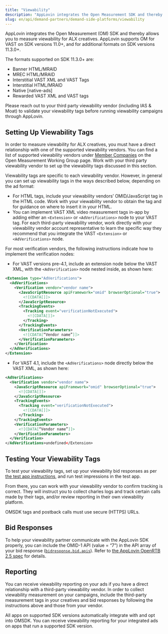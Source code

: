 ```yaml
---
title: "Viewability"
description: "AppLovin integrates the Open Measurement SDK and thereby allows you to measure viewability for ALX creatives."
slug: en/api/demand-partners/demand-side-platforms/viewability
---
```


AppLovin integrates the Open Measurement (<Abbr>OM</Abbr>) <Glossary>SDK</Glossary> and thereby allows you to measure <Glossary>viewability</Glossary> for <Glossary>ALX</Glossary> <Glossary>creatives</Glossary>.
AppLovin supports <Abbr>OM</Abbr> for <Abbr>VAST</Abbr> on <Abbr>SDK</Abbr> versions 11.0+, and for additional formats on <Abbr>SDK</Abbr> versions 11.3.0+.

The formats supported on <Abbr>SDK</Abbr> 11.3.0+ are:

- <Glossary>Banner</Glossary> <Abbr>HTML</Abbr>/<Abbr>MRAID</Abbr>
- <Glossary>MREC</Glossary> <Abbr>HTML</Abbr>/<Abbr>MRAID</Abbr>
- <Glossary>Interstitial</Glossary> <Abbr>VAST</Abbr> <Abbr>XML</Abbr> and <Abbr>VAST</Abbr> Tags
- Interstitial <Abbr>HTML</Abbr>/<Abbr>MRAID</Abbr>
- <Glossary>Native [native-ads]</Glossary>
- <Glossary>Rewarded</Glossary> <Abbr>VAST</Abbr> <Abbr>XML</Abbr> and <Abbr>VAST</Abbr> tags
  
<Callout type="note">
Please reach out to your third party viewability vendor (including <Abbr>IAS</Abbr> & Moat) to validate your viewability tags before running viewability campaigns through AppLovin.
</Callout>

## Setting Up Viewability Tags

In order to measure viewability for <Abbr>ALX</Abbr> creatives, you must have a direct relationship with one of the supported viewability vendors.
You can find a list of supported viewability vendors under [Member Companies](https://iabtechlab.com/working-groups/open-measurement-working-group/#Member_Companies) on the Open Measurement Working Group page.
Work with your third party viewability vendor to set up the viewability tags discussed in this section.


Viewability tags are specific to each viewability vendor.
However, in general you can set up viewability tags in the ways described below, depending on the ad format:

- For <Abbr>HTML</Abbr> tags, include your viewability vendors’ <Abbr>OMID</Abbr>/JavaScript tag in the <Abbr>HTML</Abbr> code.
  Work with your viewability vendor to obtain the tag and for guidance on where to insert it in your <Abbr>HTML</Abbr>.
- You can implement <Abbr>VAST</Abbr> <Abbr>XML</Abbr> video measurement tags in-app by adding either an `<Extension>` or `<AdVerifications>` node to your <Abbr>VAST</Abbr> tag.
  For each third-party viewability vendor, work directly with your viewability vendor account representative to learn the specific way they recommend that you integrate the <Abbr>VAST</Abbr> `<Extension>` or `<AdVerifications>` node.

For most verification vendors, the following instructions indicate how to implement the verification nodes:

- For <Abbr>VAST</Abbr> versions pre-4.1, include an extension node below the <Abbr>VAST</Abbr> <Abbr>XML</Abbr>, with the `<AdVerification>` node nested inside, as shown here:
```xml
<Extension type="AdVerifications">
  <AdVerifications>
    <Verification vendor="vendor name">
      <JavaScriptResource apiFramework="omid" browserOptional="true">
        <![CDATA[]]>
      </JavaScriptResource>
      <TrackingEvents>
        <Tracking event="verificationNotExecuted">
          <![CDATA[]]>
        </Tracking>
      </TrackingEvents>
      <VerificationParameters>
        <![CDATA[“Vendor name”]]>
      </VerificationParameters>
    </Verification>
  </AdVerifications>
</Extension>
```
- For VAST 4.1, include the `<AdVerifications>` node directly below the <Abbr>VAST</Abbr> <Abbr>XML</Abbr>, as shown here:
```xml
<AdVerifications>
  <Verification vendor="vendor name">
    <JavaScriptResource apiFramework="omid" browserOptional="true">
      <![CDATA[]]>
    </JavaScriptResource>
    <TrackingEvents>
      <Tracking event="verificationNotExecuted">
        <![CDATA[]]>
      </Tracking>
    </TrackingEvents>
    <VerificationParameters>
      <![CDATA[“Vendor name”]]>
    </VerificationParameters>
  </Verification>
</AdVerifications>undefined</Extension>
``` 

## Testing Your Viewability Tags

To test your viewability tags, set up your viewability bid responses as per [the test app instructions](dsp-testing), and run test impressions in the test app.

From there, you can work with your viewability vendor to confirm <Glossary>tracking</Glossary> is correct.
They will instruct you to collect charles logs and track certain calls made by their tags, and/or review reporting in their own viewability platform.

<Callout type="note">
<Abbr>OMSDK</Abbr> tags and <Glossary>postback</Glossary> calls must use secure (<Abbr>HTTPS</Abbr>) <Abbr>URL</Abbr>s.
</Callout>

## Bid Responses

To help your viewability partner communicate with the AppLovin <Abbr>SDK</Abbr> properly, you can include the <Abbr>OMID</Abbr>-1 <Abbr>API</Abbr> (value = “7”) in the <Abbr>API</Abbr> array of your bid response ([`bidresponse.bid.apis`](applovin-ortb-specification#bid-object)).
Refer to [the AppLovin Open<Abbr>RTB</Abbr> 2.5 spec](applovin-ortb-specification) for details.

## Reporting

You can receive viewability reporting on your ads if you have a direct relationship with a third-party viewability vendor.
In order to collect viewability measurement on your campaigns, include the third-party measurement tags in your creatives and bid responses by following the instructions above and those from your vendor.

All apps on supported <Abbr>SDK</Abbr> versions automatically integrate with and opt into <Abbr>OMSDK</Abbr>.
You can receive viewability reporting for your integrated ads on apps that run a supported <Abbr>SDK</Abbr> version.

